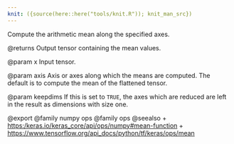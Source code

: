 ```yaml
---
knit: ({source(here::here("tools/knit.R")); knit_man_src})
---
```

Compute the arithmetic mean along the specified axes.

@returns
    Output tensor containing the mean values.

@param x
Input tensor.

@param axis
Axis or axes along which the means are computed. The default
is to compute the mean of the flattened tensor.

@param keepdims
If this is set to `TRUE`, the axes which are reduced are left
in the result as dimensions with size one.

@export
@family numpy ops
@family ops
@seealso
+ <https:/keras.io/keras_core/api/ops/numpy#mean-function>
+ <https://www.tensorflow.org/api_docs/python/tf/keras/ops/mean>
